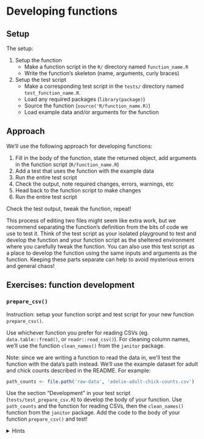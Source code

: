 # Developing functions


## Setup

The setup:

1. Setup the function
      - Make a function script in the `R/` directory named `function_name.R`
      - Write the function's skeleton (name, arguments, curly braces)
1. Setup the test script
      - Make a corresponding test script in the `tests/` directory named `test_function_name.R`. 
      - Load any required packages (`library(package)`)
      - Source the function (`source('R/function_name.R)`)
      - Load example data and/or arguments for the function


## Approach

We'll use the following approach for developing functions:

1. Fill in the body of the function, state the returned object, add arguments in the function script (`R/function_name.R`)
1. Add a test that uses the function with the example data
1. Run the entire test script
1. Check the output, note required changes, errors, warnings, etc
1. Head back to the function script to make changes
1. Run the entire test script

Check the test output, tweak the function, repeat!

This process of editing two files might seem like extra work, but we recommend separating the function's definition from the bits of code we use to test it. Think of the test script as your isolated playground to test and develop the function and your function script as the sheltered environment where you carefully tweak the function. You can also use this test script as a place to develop the function using the same inputs and arguments as the function. Keeping these parts separate can help to avoid mysterious errors and general chaos!


## Exercises: function development


### `prepare_csv()`

Instruction: setup your function script and test script for your new function `prepare_csv()`. 

Use whichever function you prefer for reading CSVs (eg. `data.table::fread()`, or `readr::read_csv()`). For cleaning column names, we'll use the function `clean_names()` from the `janitor` package. 

Note: since we are writing a function to read the data in, we'll test the function with the data's path instead. We'll use the example dataset for adult and chick counts described in the README. For example:

```r
path_counts <- file.path('raw-data', 'adelie-adult-chick-counts.csv')
```

Use the section "Development" in your test script (`tests/test_prepare_csv.R`) to develop the body of your function. Use `path_counts` and the function for reading CSVs, then the `clean_names()` function from the `janitor` package. Add the code to the body of your function `prepare_csv()` and test! 



<details>
<summary>Hints</summary>
<hr>
This function has two steps: reading a CSV from a path and cleaning the column names. 

Both of these steps are going to use functions from external packages, so we only have to put them together. 

The function's arguments should include the path to the CSV. 

First, take the path and pass it to the function for reading CSVs. 

Then, pass the data.frame returned to the `clean_names()` function from the `janitor` package. 
<hr>
</details>
